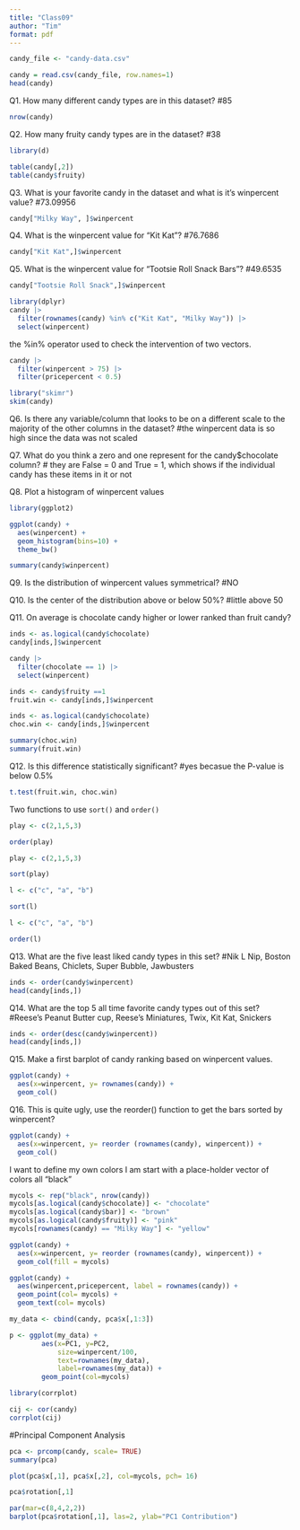 ```yaml
---
title: "Class09"
author: "Tim"
format: pdf
---
```



```r
candy_file <- "candy-data.csv"

candy = read.csv(candy_file, row.names=1)
head(candy)
```


Q1. How many different candy types are in this dataset?
#85

```r
nrow(candy)
```

Q2. How many fruity candy types are in the dataset?
#38



```r
library(d)
```



```r
table(candy[,2])
table(candy$fruity)
```


Q3. What is your favorite candy in the dataset and what is it’s winpercent value?
#73.09956

```r
candy["Milky Way", ]$winpercent
```

Q4. What is the winpercent value for “Kit Kat”?
#76.7686

```r
candy["Kit Kat",]$winpercent
```


Q5. What is the winpercent value for “Tootsie Roll Snack Bars”?
#49.6535

```r
candy["Tootsie Roll Snack",]$winpercent
```

```r
library(dplyr)
candy |>
  filter(rownames(candy) %in% c("Kit Kat", "Milky Way")) |>
  select(winpercent)
```

the %in% operator used to check the intervention of two vectors. 


```r
candy |>
  filter(winpercent > 75) |>
  filter(pricepercent < 0.5)
```



```r
library("skimr")
skim(candy)
```

Q6. Is there any variable/column that looks to be on a different scale to the majority of the other columns in the dataset?
#the winpercent data is so high since the data was not scaled 


Q7. What do you think a zero and one represent for the candy$chocolate column?
# they are False = 0 and True = 1, which shows if the individual candy has these items in it or not



Q8. Plot a histogram of winpercent values

```r
library(ggplot2)

ggplot(candy) +
  aes(winpercent) +
  geom_histogram(bins=10) +
  theme_bw()
```

```r
summary(candy$winpercent)
```


Q9. Is the distribution of winpercent values symmetrical?
#NO

Q10. Is the center of the distribution above or below 50%?
#little above 50

Q11. On average is chocolate candy higher or lower ranked than fruit candy?


```r
inds <- as.logical(candy$chocolate)
candy[inds,]$winpercent
```

```r
candy |>
  filter(chocolate == 1) |>
  select(winpercent)
```

```r
inds <- candy$fruity ==1
fruit.win <- candy[inds,]$winpercent

inds <- as.logical(candy$chocolate)
choc.win <- candy[inds,]$winpercent
```


```r
summary(choc.win)
summary(fruit.win)
```

Q12. Is this difference statistically significant?
#yes becasue the P-value is below 0.5%

```r
t.test(fruit.win, choc.win)
```

Two functions to use `sort()` and `order()`

```r
play <- c(2,1,5,3)

order(play)

```

```r
play <- c(2,1,5,3)

sort(play)

```


```r
l <- c("c", "a", "b")

sort(l)
```

```r
l <- c("c", "a", "b")

order(l)
```


Q13. What are the five least liked candy types in this set?
#Nik L Nip, Boston Baked Beans, Chiclets, Super Bubble, Jawbusters

```r
inds <- order(candy$winpercent)
head(candy[inds,])
```


Q14. What are the top 5 all time favorite candy types out of this set?
#Reese's Peanut Butter cup, Reese's Miniatures, Twix, Kit Kat, Snickers


```r
inds <- order(desc(candy$winpercent))
head(candy[inds,])
```


Q15. Make a first barplot of candy ranking based on winpercent values.

```r
ggplot(candy) +
  aes(x=winpercent, y= rownames(candy)) +
  geom_col()
```

Q16. This is quite ugly, use the reorder() function to get the bars sorted by winpercent?

```r
ggplot(candy) +
  aes(x=winpercent, y= reorder (rownames(candy), winpercent)) +
  geom_col()
```

I want to define my own colors
I am start with a place-holder vector of colors all "black"


```r
mycols <- rep("black", nrow(candy))
mycols[as.logical(candy$chocolate)] <- "chocolate"
mycols[as.logical(candy$bar)] <- "brown"
mycols[as.logical(candy$fruity)] <- "pink"
mycols[rownames(candy) == "Milky Way"] <- "yellow"
```

```r
ggplot(candy) +
  aes(x=winpercent, y= reorder (rownames(candy), winpercent)) +
  geom_col(fill = mycols)
```




```r
ggplot(candy) +
  aes(winpercent,pricepercent, label = rownames(candy)) +
  geom_point(col= mycols) +
  geom_text(col= mycols)
```



```r
my_data <- cbind(candy, pca$x[,1:3])
```

```r
p <- ggplot(my_data) + 
        aes(x=PC1, y=PC2, 
            size=winpercent/100,  
            text=rownames(my_data),
            label=rownames(my_data)) +
        geom_point(col=mycols)

```


```r
library(corrplot)
```


```r
cij <- cor(candy)
corrplot(cij)
```




#Principal Component Analysis 

```r
pca <- prcomp(candy, scale= TRUE)
summary(pca)
```

```r
plot(pca$x[,1], pca$x[,2], col=mycols, pch= 16)
```


```r
pca$rotation[,1]
```

```r
par(mar=c(8,4,2,2))
barplot(pca$rotation[,1], las=2, ylab="PC1 Contribution")
```

